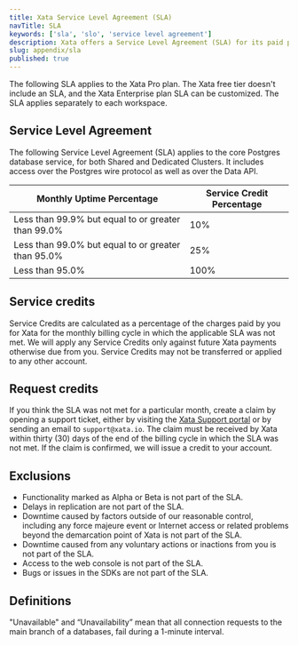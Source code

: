 ```yaml
---
title: Xata Service Level Agreement (SLA)
navTitle: SLA
keywords: ['sla', 'slo', 'service level agreement']
description: Xata offers a Service Level Agreement (SLA) for its paid plans.
slug: appendix/sla
published: true
---
```


The following SLA applies to the Xata Pro plan. The Xata free tier doesn't include an SLA, and the Xata Enterprise plan SLA can be customized. The SLA applies separately to each workspace.

## Service Level Agreement

The following Service Level Agreement (SLA) applies to the core Postgres database service, for both Shared and Dedicated Clusters. It includes access over the Postgres wire protocol as well as over the Data API.

| Monthly Uptime Percentage                          | Service Credit Percentage |
| -------------------------------------------------- | ------------------------- |
| Less than 99.9% but equal to or greater than 99.0% | 10%                       |
| Less than 99.0% but equal to or greater than 95.0% | 25%                       |
| Less than 95.0%                                    | 100%                      |

## Service credits

Service Credits are calculated as a percentage of the charges paid by you for Xata for the monthly billing cycle in which the applicable SLA was not met. We will apply any Service Credits only against future Xata payments otherwise due from you. Service Credits may not be transferred or applied to any other account.

## Request credits

If you think the SLA was not met for a particular month, create a claim by opening a support ticket, either by visiting the [Xata Support portal](https://support.xata.io/hc/en-us) or by sending an email to `support@xata.io`. The claim must be received by Xata within thirty (30) days of the end of the billing cycle in which the SLA was not met. If the claim is confirmed, we will issue a credit to your account.

## Exclusions

- Functionality marked as Alpha or Beta is not part of the SLA.
- Delays in replication are not part of the SLA.
- Downtime caused by factors outside of our reasonable control, including any force majeure event or Internet access or related problems beyond the demarcation point of Xata is not part of the SLA.
- Downtime caused from any voluntary actions or inactions from you is not part of the SLA.
- Access to the web console is not part of the SLA.
- Bugs or issues in the SDKs are not part of the SLA.

## Definitions

"Unavailable" and “Unavailability” mean that all connection requests to the main branch of a databases, fail during a 1-minute interval.
